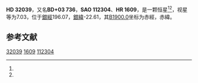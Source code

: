 {{Starbox begin
| name = HD 32039
}}
{{Starbox observe
| epoch = [[J2000.0|J2000.0]]
| constell = {{星座名待查}}<ref name=SIMBAD>{{cite web
 | url=http://simbad.u-strasbg.fr/simbad/sim-id?Ident=HR+1609
 | title=Pulsating variable Star
 | publisher=Centre de Données astronomiques de Strasbourg
 | work=SIMBAD
 | accessdate=2012-07-13
 | archive-date=2016-03-17
 | archive-url=https://web.archive.org/web/20160317005707/http://simbad.u-strasbg.fr/simbad/sim-id?Ident=HR+1609
 | dead-url=no
 }}</ref><ref name=DATA>{{cite web
 | url=http://vizier.u-strasbg.fr/viz-bin/VizieR-5?-out.add=.&-source=5050&-corr=PK=HR&-out.max=9999&HR=1609
 | title=VizieR Detailed Page
 | accessdate=2012-07-13
 | archive-date=2016-03-04
 | archive-url=https://web.archive.org/web/20160304234630/http://vizier.u-strasbg.fr/viz-bin/VizieR-5?-out.add=.&-source=5050&-corr=PK=HR&-out.max=9999&HR=1609
 | dead-url=no
 }}</ref>
| 星官 = 
| ra = {{RA|5|0|32.6}}<ref name=SIMBAD /><ref name=DATA />
| dec = {{DEC|+3|36|55}}<ref name=SIMBAD /><ref name=DATA />
| appmag_v = 7.03<ref name=SIMBAD /><ref name=DATA />
}}
{{Starbox character
| class = B9Vn<ref name=SIMBAD /><ref name=DATA />
| b-v = <ref name=SIMBAD /><ref name=DATA />
| u-b = <ref name=SIMBAD /><ref name=DATA />
| r-i = <ref name=SIMBAD /><ref name=DATA />
| variable = 
}}
{{Starbox astrometry
| radial_v = 
| prop_mo_ra = 31
| parallax = 
| p_error = 
}}
{{Starbox catalog
| names =BD+03 736，[[SAO星表|SAO]] 112304，[[HD星表|HD]] 32039，[[HR星表|HR]] 1609}}
{{Starbox reference |Simbad=HR+1609}}
{{Starbox end}}

'''HD 32039'''，又名'''BD+03 736'''，'''SAO 112304'''、'''HR 1609'''，是一颗恒星<ref name=SIMBAD /><ref name=DATA />，视星等为7.03，位于[[銀道座標系|銀經]]196.07，[[銀道座標系|銀緯]]-22.61，其[[B1900.0|B1900.0]]坐标为赤經{{RA|4|55|17.1}}，赤緯{{DEC|+3|-22.61|59}}。

== 参考文献 ==
{{reflist}}

{{star-stub}}

[[Category:HD和HDE天體|32039]]
[[Category:HR天體|1609]]
[[Category:SAO天體|112304]]